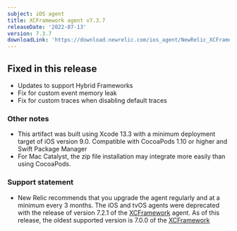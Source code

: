 ```yaml
---
subject: iOS agent
title: XCFramework agent v7.3.7
releaseDate: '2022-07-13'
version: 7.3.7
downloadLink: 'https://download.newrelic.com/ios_agent/NewRelic_XCFramework_Agent_7.3.7.zip'
---
```


## Fixed in this release

* Updates to support Hybrid Frameworks
* Fix for custom event memory leak
* Fix for custom traces when disabling default traces

### Other notes

* This artifact was built using Xcode 13.3 with a minimum deployment target of iOS version 9.0. Compatible with CocoaPods 1.10 or higher and Swift Package Manager
* For Mac Catalyst, the zip file installation may integrate more easily than using CocoaPods.

### Support statement

* New Relic recommends that you upgrade the agent regularly and at a minimum every 3 months. The iOS and tvOS agents were deprecated with the release of version 7.2.1 of the [XCFramework](/docs/release-notes/mobile-release-notes/ios-release-notes/xcframework-agent-700) agent. As of this release, the oldest supported version is 7.0.0 of the [XCFramework](/docs/release-notes/mobile-release-notes/ios-release-notes/ios-agent-700)
